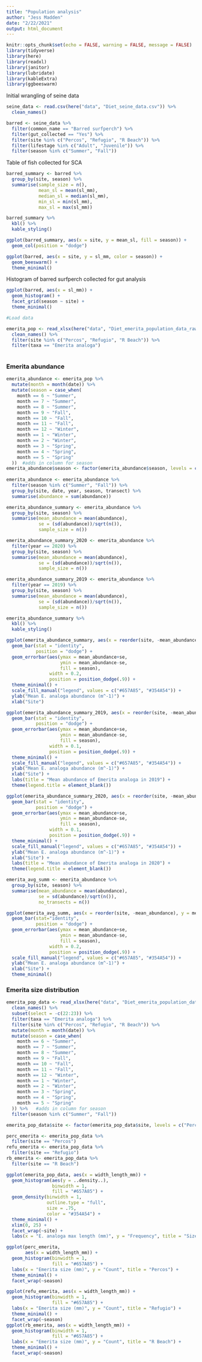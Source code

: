 ```yaml
---
title: "Population analysis"
author: "Jess Madden"
date: "2/22/2021"
output: html_document
---
```


```r
knitr::opts_chunk$set(echo = FALSE, warning = FALSE, message = FALSE)
library(tidyverse)
library(here)
library(readxl)
library(janitor)
library(lubridate)
library(kableExtra)
library(ggbeeswarm)
```

Initial wrangling of seine data

```r
seine_data <- read.csv(here("data", "Diet_seine_data.csv")) %>% 
  clean_names()

barred <- seine_data %>%   
  filter(common_name == "Barred surfperch") %>% 
  filter(gut_collected == "Yes") %>% 
  filter(site %in% c("Percos", "Refugio", "R Beach")) %>% 
  filter(lifestage %in% c("Adult", "Juvenile")) %>% 
  filter(season %in% c("Summer", "Fall"))


```

Table of fish collected for SCA

```r
barred_summary <- barred %>% 
  group_by(site, season) %>% 
  summarise(sample_size = n(), 
            mean_sl = mean(sl_mm), 
            median_sl = median(sl_mm), 
            min_sl = min(sl_mm), 
            max_sl = max(sl_mm))

barred_summary %>% 
  kbl() %>% 
  kable_styling()

ggplot(barred_summary, aes(x = site, y = mean_sl, fill = season)) +
  geom_col(position = "dodge")

ggplot(barred, aes(x = site, y = sl_mm, color = season)) +
  geom_beeswarm() +
  theme_minimal()
```

Histogram of barred surfperch collected for gut analysis

```r
ggplot(barred, aes(x = sl_mm)) +
  geom_histogram() +
  facet_grid(season ~ site) +
  theme_minimal()
```

```r
#Load data

emerita_pop <- read_xlsx(here("data", "Diet_emerita_population_data_raw.xlsx"), na = "NA") %>% 
  clean_names() %>% 
  filter(site %in% c("Percos", "Refugio", "R Beach")) %>% 
  filter(taxa == "Emerita analoga")
  
```

### Emerita abundance

```r
emerita_abundance <- emerita_pop %>% 
  mutate(month = month(date)) %>% 
  mutate(season = case_when(
    month == 6 ~ "Summer", 
    month == 7 ~ "Summer", 
    month == 8 ~ "Summer", 
    month == 9 ~ "Fall", 
    month == 10 ~ "Fall", 
    month == 11 ~ "Fall", 
    month == 12 ~ "Winter", 
    month == 1 ~ "Winter", 
    month == 2 ~ "Winter", 
    month == 3 ~ "Spring",
    month == 4 ~ "Spring",
    month == 5 ~ "Spring"
  ))  #adds in column for season
emerita_abundance$season <- factor(emerita_abundance$season, levels = c("Winter", "Spring", "Summer", "Fall"))
  
emerita_abundance <- emerita_abundance %>% 
  filter(season %in% c("Summer", "Fall")) %>% 
  group_by(site, date, year, season, transect) %>% 
  summarise(abundance = sum(abundance))

emerita_abundance_summary <- emerita_abundance %>% 
  group_by(site, season) %>% 
  summarise(mean_abundance = mean(abundance), 
            se = (sd(abundance))/sqrt(n()), 
            sample_size = n())

emerita_abundance_summary_2020 <- emerita_abundance %>% 
  filter(year == 2020) %>% 
  group_by(site, season) %>% 
  summarise(mean_abundance = mean(abundance), 
            se = (sd(abundance))/sqrt(n()), 
            sample_size = n())

emerita_abundance_summary_2019 <- emerita_abundance %>% 
  filter(year == 2019) %>% 
  group_by(site, season) %>% 
  summarise(mean_abundance = mean(abundance), 
            se = (sd(abundance))/sqrt(n()), 
            sample_size = n())
```

```r
emerita_abundance_summary %>% 
  kbl() %>% 
  kable_styling()
```


```r
ggplot(emerita_abundance_summary, aes(x = reorder(site, -mean_abundance), y = mean_abundance, fill = season)) +
  geom_bar(stat = "identity", 
           position = "dodge") +
  geom_errorbar(aes(ymax = mean_abundance+se, 
                    ymin = mean_abundance-se, 
                    fill = season), 
                width = 0.2, 
                position = position_dodge(.9)) +
  theme_minimal() +
  scale_fill_manual("legend", values = c("#657A85", "#354A54")) +
  ylab("Mean E. analoga abundance (m^-1)") +
  xlab("Site")
```
```r
ggplot(emerita_abundance_summary_2019, aes(x = reorder(site, -mean_abundance), y = mean_abundance, fill = season)) +
  geom_bar(stat = "identity", 
           position = "dodge") +
  geom_errorbar(aes(ymax = mean_abundance+se, 
                    ymin = mean_abundance-se, 
                    fill = season), 
                width = 0.1, 
                position = position_dodge(.9)) +
  theme_minimal() + 
  scale_fill_manual("legend", values = c("#657A85", "#354A54")) +
  ylab("Mean E. analoga abundance (m^-1)") +
  xlab("Site") +
  labs(title = "Mean abundance of Emerita analoga in 2019") +
  theme(legend.title = element_blank())  

ggplot(emerita_abundance_summary_2020, aes(x = reorder(site, -mean_abundance), y = mean_abundance, fill = season)) +
  geom_bar(stat = "identity", 
           position = "dodge") +
  geom_errorbar(aes(ymax = mean_abundance+se, 
                    ymin = mean_abundance-se, 
                    fill = season), 
                width = 0.1, 
                position = position_dodge(.9)) +
  theme_minimal() + 
  scale_fill_manual("legend", values = c("#657A85", "#354A54")) +
  ylab("Mean E. analoga abundance (m^-1)") +
  xlab("Site") +
  labs(title = "Mean abundance of Emerita analoga in 2020") +
  theme(legend.title = element_blank())
```

```r
emerita_avg_summ <- emerita_abundance %>% 
  group_by(site, season) %>% 
  summarise(mean_abundance = mean(abundance), 
            se = sd(abundance)/sqrt(n()), 
            no_transects = n())
```

```r
ggplot(emerita_avg_summ, aes(x = reorder(site, -mean_abundance), y = mean_abundance, fill = season)) +
  geom_bar(stat="identity", 
           position = "dodge") +
  geom_errorbar(aes(ymax = mean_abundance+se, 
                    ymin = mean_abundance-se, 
                    fill = season), 
                width = 0.2, 
                position = position_dodge(.9)) +
  scale_fill_manual("legend", values = c("#657A85", "#354A54")) +
  ylab("Mean E. analoga abundance (m^-1)") +
  xlab("Site") +
  theme_minimal()

```

### Emerita size distribution


```r
emerita_pop_data <- read_xlsx(here("data", "Diet_emerita_population_data_raw.xlsx"), na = "NA") %>% 
  clean_names() %>% 
  subset(select = -c(22:23)) %>%
  filter(taxa == "Emerita analoga") %>%   
  filter(site %in% c("Percos", "Refugio", "R Beach")) %>% 
  mutate(month = month(date)) %>% 
  mutate(season = case_when(
    month == 6 ~ "Summer", 
    month == 7 ~ "Summer", 
    month == 8 ~ "Summer", 
    month == 9 ~ "Fall", 
    month == 10 ~ "Fall", 
    month == 11 ~ "Fall", 
    month == 12 ~ "Winter", 
    month == 1 ~ "Winter", 
    month == 2 ~ "Winter", 
    month == 3 ~ "Spring",
    month == 4 ~ "Spring",
    month == 5 ~ "Spring"
  )) %>%   #adds in column for season
  filter(season %in% c("Summer", "Fall"))

emerita_pop_data$site <- factor(emerita_pop_data$site, levels = c("Percos", "Refugio", "R Beach"))

perc_emerita <- emerita_pop_data %>% 
  filter(site == "Percos")
refu_emerita <- emerita_pop_data %>% 
  filter(site == "Refugio")
rb_emerita <- emerita_pop_data %>% 
  filter(site == "R Beach")

ggplot(emerita_pop_data, aes(x = width_length_mm)) +
  geom_histogram(aes(y = ..density..), 
                 binwidth = 1, 
                 fill = "#657A85") +
  geom_density(binwidth = 1, 
               outline.type = "full", 
               size = .75, 
               color = "#354A54") +
  theme_minimal() +
  xlim(0, 25) +
  facet_wrap(~site) +
  labs(x = "E. analoga max length (mm)", y = "Frequency", title = "Size distribution of Emerita analoga collected from beach")

ggplot(perc_emerita, 
       aes(x = width_length_mm)) +
  geom_histogram(binwidth = 1, 
                 fill = "#657A85") +
  labs(x = "Emerita size (mm)", y = "Count", title = "Percos") +
  theme_minimal() +
  facet_wrap(~season)

ggplot(refu_emerita, aes(x = width_length_mm)) +
  geom_histogram(binwidth = 1, 
                 fill = "#657A85") +
  labs(x = "Emerita size (mm)", y = "Count", title = "Refugio") +
  theme_minimal() +
  facet_wrap(~season)
ggplot(rb_emerita, aes(x = width_length_mm)) +
  geom_histogram(binwidth = 1, 
                 fill = "#657A85") +
  labs(x = "Emerita size (mm)", y = "Count", title = "R Beach") +
  theme_minimal() +
  facet_wrap(~season)
```










